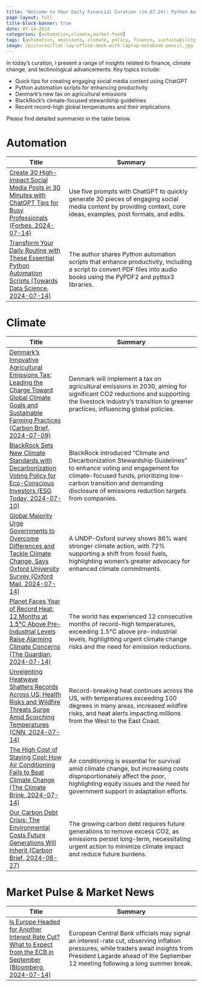 ```yaml
---
title: "Welcome to Your Daily Financial Curation (14.07.24): Python Automation, Climate Action, ECB Policy Signals, and US Heatwave Insights"
page-layout: full
title-block-banner: true
date: 07-14-2024
categories: [automation,climate,market-feed]
tags: [automation, emissions, climate, policy, finance, sustainability, technology, equity, inflation, temperatures]
image: /pictures/flat-lay-office-desk-with-laptop-notebook-pencil.jpg
---
```


In today's curation, I present a range of insights related to finance, climate change, and technological advancements. Key topics include:

- Quick tips for creating engaging social media content using ChatGPT
- Python automation scripts for enhancing productivity
- Denmark's new tax on agricultural emissions
- BlackRock's climate-focused stewardship guidelines
- Recent record-high global temperatures and their implications

Please find detailed summaries in the table below.



# Automation
| Title | Summary |
|-----|-----------|
| [Create 30 High-Impact Social Media Posts in 30 Minutes with ChatGPT Tips for Busy Professionals (Forbes, 2024-07-14)](https://www.forbes.com/sites/jodiecook/2024/07/12/5-chatgpt-prompts-to-create-30-pieces-of-content-in-30-minutes/)   | Use five prompts with ChatGPT to quickly generate 30 pieces of engaging social media content by providing context, core ideas, examples, post formats, and edits. |
| [Transform Your Daily Routine with These Essential Python Automation Scripts (Towards Data Science, 2024-07-14)](https://medium.com/pythoneers/17-mindblowing-python-automation-scripts-i-use-everyday-523fb1eb9284)   | The author shares Python automation scripts that enhance productivity, including a script to convert PDF files into audio books using the PyPDF2 and pyttsx3 libraries. |

# Climate
| Title | Summary |
|-----|-----------|
| [Denmark's Innovative Agricultural Emissions Tax: Leading the Charge Toward Global Climate Goals and Sustainable Farming Practices (Carbon Brief, 2024-07-09)](https://www.carbonbrief.org/qa-how-denmark-plans-to-tax-agriculture-emissions-to-meet-climate-goals/)   | Denmark will implement a tax on agricultural emissions in 2030, aiming for significant CO2 reductions and supporting the livestock industry's transition to greener practices, influencing global policies. |
| [BlackRock Sets New Climate Standards with Decarbonization Voting Policy for Eco-Conscious Investors (ESG Today, 2024-07-10)](https://www.esgtoday.com/blackrock-launches-decarbonization-voting-and-engagement-policy-for-climate-focused-funds/)   | BlackRock introduced "Climate and Decarbonization Stewardship Guidelines" to enhance voting and engagement for climate-focused funds, prioritizing low-carbon transition and demanding disclosure of emissions reduction targets from companies. |
| [Global Majority Urge Governments to Overcome Differences and Tackle Climate Change, Says Oxford University Survey (Oxford Mail, 2024-07-14)](https://www.oxfordmail.co.uk/news/24401044.oxford-university-climate-survey-shows-majority-want-action/)   | A UNDP-Oxford survey shows 86% want stronger climate action, with 72% supporting a shift from fossil fuels, highlighting women's greater advocacy for enhanced climate commitments. |
| [Planet Faces Year of Record Heat: 12 Months at 1.5°C Above Pre-Industrial Levels Raise Alarming Climate Concerns (The Guardian, 2024-07-14)](https://www.theguardian.com/environment/article/2024/jul/08/temperatures-1-point-5c-above-pre-industrial-era-average-for-12-months-data-shows)   | The world has experienced 12 consecutive months of record-high temperatures, exceeding 1.5°C above pre-industrial levels, highlighting urgent climate change risks and the need for emission reductions. |
| [Unrelenting Heatwave Shatters Records Across US: Health Risks and Wildfire Threats Surge Amid Scorching Temperatures (CNN, 2024-07-14)](https://www.cnn.com/2024/07/07/weather/west-coast-heat-wave-california-nevada-oregon/index.html)   | Record-breaking heat continues across the US, with temperatures exceeding 100 degrees in many areas, increased wildfire risks, and heat alerts impacting millions from the West to the East Coast. |
| [The High Cost of Staying Cool: How Air Conditioning Fails to Beat Climate Change (The Climate Brink, 2024-07-14)](https://www.theclimatebrink.com/p/can-we-air-condition-our-way-out)   | Air conditioning is essential for survival amid climate change, but increasing costs disproportionately affect the poor, highlighting equity issues and the need for government support in adaptation efforts. |
| [Our Carbon Debt Crisis: The Environmental Costs Future Generations Will Inherit (Carbon Brief, 2024-06-27)](https://www.theclimatebrink.com/p/the-growing-carbon-debt)   | The growing carbon debt requires future generations to remove excess CO2, as emissions persist long-term, necessitating urgent action to minimize climate impact and reduce future burdens. |

# Market Pulse & Market News
| Title | Summary |
|-----|-----------|
| [Is Europe Headed for Another Interest Rate Cut? What to Expect from the ECB in September (Bloomberg, 2024-07-14)](https://www.bloomberg.com/news/articles/2024-07-13/ecb-rate-cuts-lagarde-poised-for-holiday-may-prime-markets-for-september?srnd=economics-v2&sref=ZPVkTM30)   | European Central Bank officials may signal an interest-rate cut, observing inflation pressures, while traders await insights from President Lagarde ahead of the September 12 meeting following a long summer break. |

